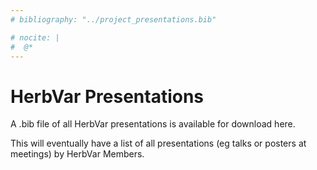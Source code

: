 ```yaml
---
# bibliography: "../project_presentations.bib"

# nocite: |
#  @*
---
```



# HerbVar Presentations {.unnumbered}

A .bib file of all HerbVar presentations is available for download here.

This will eventually have a list of all presentations (eg talks or posters  at meetings) by HerbVar Members.


::: {#refs}
:::
